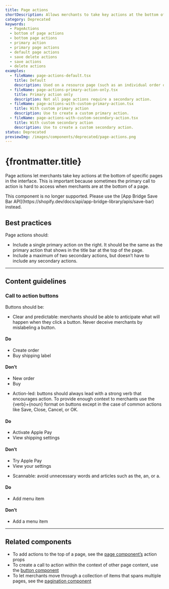 ```yaml
---
title: Page actions
shortDescription: Allows merchants to take key actions at the bottom of specific pages in the interface.
category: Deprecated
keywords:
  - PageActions
  - bottom of page actions
  - bottom page actions
  - primary action
  - primary page actions
  - default page actions
  - save delete actions
  - save actions
  - delete actions
examples:
  - fileName: page-actions-default.tsx
    title: Default
    description: Used on a resource page (such as an individual order or product page) to let merchants take key actions at the bottom of the page. Usually, the primary action is Save and the secondary action is Delete.
  - fileName: page-actions-primary-action-only.tsx
    title: Primary action only
    description: Not all page actions require a secondary action.
  - fileName: page-actions-with-custom-primary-action.tsx
    title: With custom primary action
    description: Use to create a custom primary action.
  - fileName: page-actions-with-custom-secondary-action.tsx
    title: With custom secondary action
    description: Use to create a custom secondary action.
status: Deprecated
previewImg: /images/components/deprecated/page-actions.png
---
```


# {frontmatter.title}

<Lede>

Page actions let merchants take key actions at the bottom of specific pages in the interface. This is important because sometimes the primary call to action is hard to access when merchants are at the bottom of a page.

</Lede>

<StatusBanner status={frontmatter.status}>
  This component is no longer supported. Please use the [App Bridge Save Bar
  API](https://shopify.dev/docs/api/app-bridge-library/apis/save-bar) instead.
</StatusBanner>

<Examples />

<Props componentName={frontmatter.title} />

## Best practices

Page actions should:

- Include a single primary action on the right. It should be the same as the primary action that shows in the title bar at the top of the page.
- Include a maximum of two secondary actions, but doesn’t have to include any secondary actions.

---

## Content guidelines

### Call to action buttons

Buttons should be:

- Clear and predictable: merchants should be able to anticipate what will happen when they click a button. Never deceive merchants by mislabeling a button.

<DoDont>

#### Do

- Create order
- Buy shipping label

#### Don’t

- New order
- Buy

</DoDont>

- Action-led: buttons should always lead with a strong verb that encourages action. To provide enough context to merchants use the \{verb\}+\{noun\} format on buttons except in the case of common actions like Save, Close, Cancel, or OK.

<DoDont>

#### Do

- Activate Apple Pay
- View shipping settings

#### Don’t

- Try Apple Pay
- View your settings

</DoDont>

- Scannable: avoid unnecessary words and articles such as the, an, or a.

<DoDont>

#### Do

- Add menu item

#### Don’t

- Add a menu item

</DoDont>

---

## Related components

- To add actions to the top of a page, see the [page component’s](https://polaris.shopify.com/components/layout-and-structure/page) action props
- To create a call to action within the context of other page content, use the [button component](https://polaris.shopify.com/components/actions/button)
- To let merchants move through a collection of items that spans multiple pages, see the [pagination component](https://polaris.shopify.com/components/navigation/pagination)
